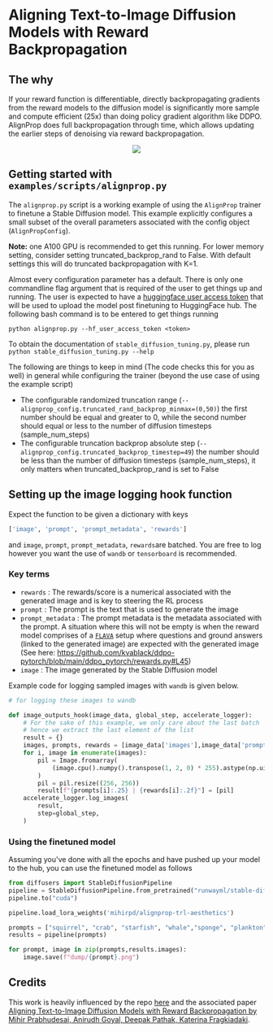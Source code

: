 # Aligning Text-to-Image Diffusion Models with Reward Backpropagation

## The why

If your reward function is differentiable, directly backpropagating gradients from the reward models to the diffusion model is significantly more sample and compute efficient (25x) than doing policy gradient algorithm like DDPO.
AlignProp does full backpropagation through time, which allows updating the earlier steps of denoising via reward backpropagation.

<div style="text-align: center"><img src="https://align-prop.github.io/reward_tuning.png"/></div>


## Getting started with `examples/scripts/alignprop.py`

The `alignprop.py` script is a working example of using the `AlignProp` trainer to finetune a Stable Diffusion model. This example explicitly configures a small subset of the overall parameters associated with the config object (`AlignPropConfig`).

**Note:** one A100 GPU is recommended to get this running. For lower memory setting, consider setting truncated_backprop_rand to False. With default settings this will do truncated backpropagation with K=1.

Almost every configuration parameter has a default. There is only one commandline flag argument that is required of the user to get things up and running. The user is expected to have a [huggingface user access token](https://huggingface.co/docs/hub/security-tokens) that will be used to upload the model post finetuning to HuggingFace hub. The following bash command is to be entered to get things running

```batch
python alignprop.py --hf_user_access_token <token>
```

To obtain the documentation of `stable_diffusion_tuning.py`, please run `python stable_diffusion_tuning.py --help`

The following are things to keep in mind (The code checks this for you as well) in general while configuring the trainer (beyond the use case of using the example script)

- The configurable randomized truncation range (`--alignprop_config.truncated_rand_backprop_minmax=(0,50)`) the first number should be equal and greater to 0, while the second number should equal or less to the number of diffusion timesteps (sample_num_steps)
- The configurable truncation backprop absolute step (`--alignprop_config.truncated_backprop_timestep=49`) the number should be less than the number of diffusion timesteps (sample_num_steps), it only matters when truncated_backprop_rand is set to False

## Setting up the image logging hook function

Expect the function to be given a dictionary with keys
```python
['image', 'prompt', 'prompt_metadata', 'rewards']

```
and `image`, `prompt`, `prompt_metadata`, `rewards`are batched.
You are free to log however you want the use of `wandb` or `tensorboard` is recommended.

### Key terms

- `rewards` : The rewards/score is a numerical associated with the generated image and is key to steering the RL process
- `prompt` : The prompt is the text that is used to generate the image
- `prompt_metadata` : The prompt metadata is the metadata associated with the prompt. A situation where this will not be empty is when the reward model comprises of a [`FLAVA`](https://huggingface.co/docs/transformers/model_doc/flava) setup where questions and ground answers (linked to the generated image) are expected with the generated image (See here: https://github.com/kvablack/ddpo-pytorch/blob/main/ddpo_pytorch/rewards.py#L45)
- `image` : The image generated by the Stable Diffusion model

Example code for logging sampled images with `wandb` is given below.

```python
# for logging these images to wandb

def image_outputs_hook(image_data, global_step, accelerate_logger):
    # For the sake of this example, we only care about the last batch
    # hence we extract the last element of the list
    result = {}
    images, prompts, rewards = [image_data['images'],image_data['prompts'],image_data['rewards']]
    for i, image in enumerate(images):
        pil = Image.fromarray(
            (image.cpu().numpy().transpose(1, 2, 0) * 255).astype(np.uint8)
        )
        pil = pil.resize((256, 256))
        result[f"{prompts[i]:.25} | {rewards[i]:.2f}"] = [pil]
    accelerate_logger.log_images(
        result,
        step=global_step,
    )

```

### Using the finetuned model

Assuming you've done with all the epochs and have pushed up your model to the hub, you can use the finetuned model as follows

```python
from diffusers import StableDiffusionPipeline
pipeline = StableDiffusionPipeline.from_pretrained("runwayml/stable-diffusion-v1-5")
pipeline.to("cuda")

pipeline.load_lora_weights('mihirpd/alignprop-trl-aesthetics')

prompts = ["squirrel", "crab", "starfish", "whale","sponge", "plankton"]
results = pipeline(prompts)

for prompt, image in zip(prompts,results.images):
    image.save(f"dump/{prompt}.png")
```

## Credits

This work is heavily influenced by the repo [here](https://github.com/mihirp1998/AlignProp/) and the associated paper [Aligning Text-to-Image Diffusion Models with Reward Backpropagation
 by Mihir Prabhudesai, Anirudh Goyal, Deepak Pathak, Katerina Fragkiadaki](https://arxiv.org/abs/2310.03739).
